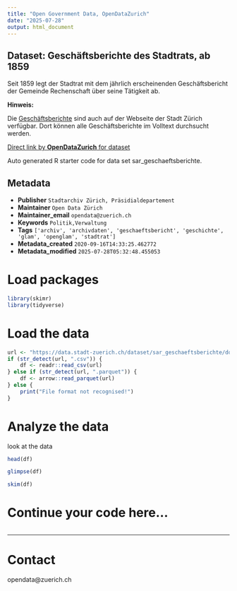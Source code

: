 ```yaml
---
title: "Open Government Data, OpenDataZurich"
date: "2025-07-28"
output: html_document
---
```


## Dataset: Geschäftsberichte des Stadtrats, ab 1859

Seit 1859 legt der Stadtrat mit dem jährlich erscheinenden Geschäftsbericht der Gemeinde Rechenschaft über seine Tätigkeit ab.

**Hinweis: **

Die [Geschäftsberichte](https://www.stadt-zuerich.ch/geschaeftsbericht) sind auch auf der Webseite der Stadt Zürich verfügbar. Dort können alle Geschäftsberichte im Volltext durchsucht werden.



[Direct link by **OpenDataZurich** for dataset](https://data.stadt-zuerich.ch/dataset/sar_geschaeftsberichte)

Auto generated R starter code for data set sar_geschaeftsberichte.

## Metadata

- **Publisher** `Stadtarchiv Zürich, Präsidialdepartement`
- **Maintainer** `Open Data Zürich`
- **Maintainer_email** `opendata@zuerich.ch`
- **Keywords** `Politik,Ver­walt­ung`
- **Tags** `['archiv', 'archivdaten', 'geschaeftsbericht', 'geschichte', 'glam', 'openglam', 'stadtrat']`
- **Metadata_created** `2020-09-16T14:33:25.462772`
- **Metadata_modified** `2025-07-28T05:32:48.455053`


# Load packages

```r
library(skimr)
library(tidyverse)
```

# Load the data

```r
url <- "https://data.stadt-zuerich.ch/dataset/sar_geschaeftsberichte/download/sar_geschaeftsberichte.csv"
if (str_detect(url, ".csv")) {
    df <- readr::read_csv(url)
} else if (str_detect(url, ".parquet")) {
    df <- arrow::read_parquet(url)
} else {
    print("File format not recognised!")
}
```

# Analyze the data

look at the data
```r
head(df)
```

```r
glimpse(df)
```

```r
skim(df)
```

# Continue your code here...

```r

```

------------------------------------------------------------------------

# Contact

opendata@zuerich.ch
